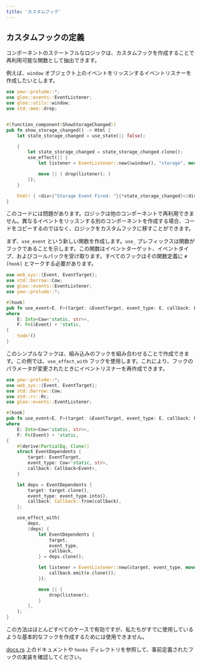 ```yaml
---
title: 'カスタムフック'
---
```


## カスタムフックの定義

コンポーネントのステートフルなロジックは、カスタムフックを作成することで再利用可能な関数として抽出できます。

例えば、`window` オブジェクト上のイベントをリッスンするイベントリスナーを作成したいとします。

```rust
use yew::prelude::*;
use gloo::events::EventListener;
use gloo::utils::window;
use std::mem::drop;


#[function_component(ShowStorageChanged)]
pub fn show_storage_changed() -> Html {
    let state_storage_changed = use_state(|| false);

    {
        let state_storage_changed = state_storage_changed.clone();
        use_effect(|| {
            let listener = EventListener::new(&window(), "storage", move |_| state_storage_changed.set(true));

            move || { drop(listener); }
        });
    }

    html! { <div>{"Storage Event Fired: "}{*state_storage_changed}</div> }
}
```

このコードには問題があります。ロジックは他のコンポーネントで再利用できません。異なるイベントをリッスンする別のコンポーネントを作成する場合、コードをコピーするのではなく、ロジックをカスタムフックに移すことができます。

まず、`use_event` という新しい関数を作成します。`use_` プレフィックスは関数がフックであることを示します。この関数はイベントターゲット、イベントタイプ、およびコールバックを受け取ります。すべてのフックはその関数定義に `#[hook]` とマークする必要があります。

```rust
use web_sys::{Event, EventTarget};
use std::borrow::Cow;
use gloo::events::EventListener;
use yew::prelude::*;

#[hook]
pub fn use_event<E, F>(target: &EventTarget, event_type: E, callback: F)
where
    E: Into<Cow<'static, str>>,
    F: Fn(&Event) + 'static,
{
    todo!()
}
```

このシンプルなフックは、組み込みのフックを組み合わせることで作成できます。この例では、`use_effect_with` フックを使用します。これにより、フックのパラメータが変更されたときにイベントリスナーを再作成できます。

```rust
use yew::prelude::*;
use web_sys::{Event, EventTarget};
use std::borrow::Cow;
use std::rc::Rc;
use gloo::events::EventListener;

#[hook]
pub fn use_event<E, F>(target: &EventTarget, event_type: E, callback: F)
where
    E: Into<Cow<'static, str>>,
    F: Fn(Event) + 'static,
{
    #[derive(PartialEq, Clone)]
    struct EventDependents {
        target: EventTarget,
        event_type: Cow<'static, str>,
        callback: Callback<Event>,
    }

    let deps = EventDependents {
        target: target.clone(),
        event_type: event_type.into(),
        callback: Callback::from(callback),
    };

    use_effect_with(
        deps,
        |deps| {
            let EventDependents {
                target,
                event_type,
                callback,
            } = deps.clone();

            let listener = EventListener::new(&target, event_type, move |e| {
                callback.emit(e.clone());
            });

            move || {
                drop(listener);
            }
        },
    );
}
```

この方法はほとんどすべてのケースで有効ですが、私たちがすでに使用しているような基本的なフックを作成するためには使用できません。

[docs.rs](https://docs.rs/yew) 上のドキュメントや `hooks` ディレクトリを参照して、事前定義されたフックの実装を確認してください。
